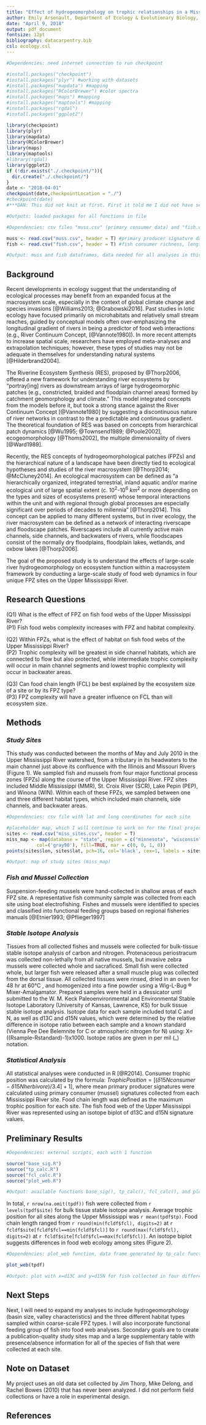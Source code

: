 ```yaml
---
title: "Effect of hydrogeomorphology on trophic relationships in a Mississippi River macrosystem"
author: Emily Arsenault, Department of Ecology & Evolutionary Biology, University of Kansas, Lawrence, Kansas 66047 USA
date: "April 9, 2018"
output: pdf_document
fontsize: 12pt
bibliography: datacarpentry.bib
csl: ecology.csl
---
```


<!--***DAN: Search for ***DAN to find comments-->

<!--***DAN: Reading your proposal before looking at your code it is obvious this is real research and you have clear questions and hypotheses, and apparently access to a good dataset. So this is certainly suitable for a final project. I have a couple warnings, though. The first is, you will want to think carefully, before you do too much more work of any other kind, about which statistical tests you will perform to answer each question and evaluate each hypothesis. The connection from the data to answering the qs is not totally clear at present. That can be the hardest part. I do not want you to realize you have committed yourself to something much harder than you can do inthe allotted time without sacrificing the rest of your work time between now and then. So think about statistical tests, and if it's not clear or you see you would need an ever expanding number of analyses to really answer the question, well you can cut back. This project already has the potential to go beyond what you would strictly need to get a good grade. So, overall, well done, go ahead, but think through the stats in advance, be careful not to bite off more than you can chew in the given time, and scale back if you see evidence that you may have done so.-->




<!--Chunk for package reproducibility-->
```r

#Dependencies: need internet connection to run checkpoint

#install.packages("checkpoint")
#install.packages("plyr") #working with datasets
#install.packages("mapdata") #mapping
#install.packages("RColorBrewer") #color spectra
#install.packages("maps") #mapping
#install.packages("maptools") #mapping
#install.packages("rgdal")
#install.packages("ggplot2")

library(checkpoint)
library(plyr)
library(mapdata)
library(RColorBrewer)
library(maps)
library(maptools)
#library(rgdal)
library(ggplot2)
if (!dir.exists("./.checkpoint/")){
  dir.create("./.checkpoint/")
}
date <- "2018-04-01"
checkpoint(date,checkpointLocation = "./")
#checkpoint(date)
#***DAN: This did not knit at first. First it told me I did not have several of the packages. I installed them. I could not install rgdal for some reason, so I commented it out. I also commented out the checkpoint stuff and then it worked (it seems rgdal is not needed?). When I uncommented the checkpoint stuff it didn't run because it could not find the .checkpoint folder. So I added a couple lines as above and told it to put the folder in the repo folder (but NOT added to the repo!) and then it worked. In future you may consider putting the .checkpoint in the repo folder, as I have done, for portability. And also add lines so the Rmd checks for the .checkpoint folder and installs it if it isnt there. If you are using checkpoint in a way that runs, then I think the uninstalled packages would not have been a problem for me. The repo folder is a good place, in my opinion, for the .checkpoint because that is the one directory location that you know will exist on the machine of anyone that clones your git repo.

#Outputs: loaded packages for all functions in file
```

<!--Chunk for importing the data-->
```r

#Dependencies: csv files "muss.csv" (primary consumer data) and "fish.csv" (fish food web data)

muss <- read.csv("muss.csv", header = T) #primary producer signature data (mussels)
fish <- read.csv("fish.csv", header = T) #fish consumer richness, length, mass, and isotope data

#Output: muss and fish dataframes, data needed for all analyses in this file
```

## **Background**

Recent developments in ecology suggest that the understanding of ecological processes may benefit from an expanded focus at the macrosystem scale, especially in the context of global climate change and species invasions [@Williams2013; @Grabowski2016]. Past studies in lotic ecology have focused primarily on microhabitats and relatively small stream reaches, guided by conceptual models often over-emphasizing the longitudinal gradient of rivers in being a predictor of food web interactions (e.g., River Continuum Concept, [@Vannote1980]). In more recent attempts to increase spatial scale, researchers have employed meta-analyses and extrapolation techniques; however, these types of studies may not be adequate in themselves for understanding natural systems [@Hilderbrand2004].  

The Riverine Ecosystem Synthesis (RES), proposed by @Thorp2006, offered a new framework for understanding river ecosystems by “portray[ing] rivers as downstream arrays of large hydrogeomorphic patches (e.g., constricted, braided and floodplain channel areas) formed by catchment geomorphology and climate.” This model integrated concepts from the models before it, but took a strong stance against the River Continuum Concept [@Vannote1980] by suggesting a discontinuous nature of river networks in contrast to the a predictable and continuous gradient. The theoretical foundation of RES was based on concepts from hierarchical patch dynamics [@Wu1995; @Townsend1989; @Poole2002], ecogeomorphology [@Thoms2002], the multiple dimensionality of rivers [@Ward1989].

Recently, the RES concepts of hydrogeomorphological patches (FPZs) and the hierarchical nature of a landscape have been directly tied to ecological hypotheses and studies of the river macrosystem [@Thorp2014; @McCluney2014]. An ecological macrosystem can be defined as “a hierarchically organized, integrated terrestrial, inland aquatic and/or marine ecological unit of large spatial extent (c. $10^{2}$-$10^{6}$ $km^{2}$ or more depending on the types and sizes of ecosystems present) whose temporal interactions within the unit and with regional through global processes are especially significant over periods of decades to millennia” [@Thorp2014]. This concept can be applied to many different systems, but in river ecology, the river macrosystem can be defined as a network of interacting riverscape and floodscape patches. Riverscapes include all currently active main channels, side channels, and backwaters of rivers, while floodscapes consist of the normally dry floodplains, floodplain lakes, wetlands, and oxbow lakes [@Thorp2006].  

The goal of the proposed study is to understand the effects of large-scale river hydrogeomorphology on ecosystem function within a macrosystem framework by conducting a large-scale study of food web dynamics in four unique FPZ sites on the Upper Mississippi River.  

## **Research Questions**

(Q1) What is the effect of FPZ on fish food webs of the Upper Mississippi River?  
(P1) Fish food webs complexity increases with FPZ and habitat complexity.  

(Q2) Within FPZs, what is the effect of habitat on fish food webs of the Upper Mississippi River?  
(P2) Trophic complexity will be greatest in side channel habitats, which are connected to flow but also protected, while intermediate trophic complexity will occur in main channel segments and lowest trophic complexity will occur in backwater areas.  

(Q3) Can food chain length (FCL) be best explained by the ecosystem size of a site or by its FPZ type?  
(P3) FPZ complexity will have a greater influence on FCL than will ecosystem size.  

## **Methods**

### *Study Sites*

This study was conducted between the months of May and July 2010 in the Upper Mississippi River watershed, from a tributary in its headwaters to the main channel just above its confluence with the Illinois and Missouri Rivers (Figure 1). We sampled fish and mussels from four major functional process zones (FPZs) along the course of the Upper Mississippi River. FPZ sites included Middle Mississippi (MMR), St. Croix River (SCR), Lake Pepin (PEP), and Winona (WIN). Within each of these FPZs, we sampled between one and three different habitat types, which included main channels, side channels, and backwater areas.

<!--Chunk for making a map of the study sites-->
```r

#Dependencies: csv file with lat and long coordinates for each site

#placeholder map, which I will continue to work on for the final project (mapping in R is NOT intuitive!)
sites <- read.csv("miss_sites.csv", header = T)
miss_map <- map(database = "state", region = c("minnesota", "wisconsin", "missouri", "iowa", "illinois"), 
           col=('gray90'), fill=TRUE, mar = c(0, 0, 1, 0))
points(sites$lon, sites$lat, pch=16, col='black', cex=1, labels = sites$site)

#Output: map of study sites (miss_map)
```

### *Fish and Mussel Collection*

Suspension-feeding mussels were hand-collected in shallow areas of each FPZ site. A representative fish community sample was collected from each site using boat electrofishing. Fishes and mussels were identified to species and classified into functional feeding groups based on regional fisheries manuals [@Etnier1993; @Pflieger1997]

### *Stable Isotope Analysis*

Tissues from all collected fishes and mussels were collected for bulk-tissue stable isotope analysis of carbon and nitrogen. Protenaceous periostracum was collected non-lethally from all native mussels, but invasive zebra mussels were collected whole and sacraficed. Small fish were collected whole, but larger fish were released after a small muscle plug was collected from the dorsal tissue. All collected tissues were rinsed, dried in an oven for 48 hr at 60&deg;C , and homogenized into a fine powder using a Wig-L-Bug &reg; Mixer-Amalgamator. Prepared samples were held in a dessicator until submitted to the W. M. Keck Paleoenvironmental and Environmental Stable Isotope Laboratory (University of Kansas, Lawrence, KS) for bulk tissue stable isotope analysis. Isotope data for each sample included total C and N, as well as d13C and d15N values, which were determined by the relative difference in isotope ratio between each sample and a known standard (Vienna Pee Dee Belemnite for C or atmospheric nitrogen for N) using: X=((Rsample-Rstandard)-1)x1000. Isotope ratios are given in per mil (_) notation.

### *Statistical Analysis*

All statistical analyses were conducted in R [@R2014]. Consumer trophic position was calculated by the formula: $Trophic Position = [(\delta15Nconsumer - \delta15Nherbivore)/3.4]+1]$, where mean primary producer signatures were calculated using primary consumer (mussel) signatures collected from each Mississippi River site. Food chain length was defined as the maximum trophic position for each site. The fish food web of the Upper Mississippi River was represented using an isotope biplot of d13C and d15N signature values. 

## **Preliminary Results**

<!--Chunk for sourcing external scripts-->
```r

#Dependencies: external scripts, each with 1 function

source("base_sig.R")
source("tp_calc.R")
source("fcl_calc.R")
source("plot_web.R")

#Output: available functions base_sig(), tp_calc(), fcl_calc(), and plot_web()
```

In total, `r nrow(na.omit(tpdf))` fish were collected from `r levels(tpdf$site)` for bulk tissue stable isotope analysis. Average trophic position for all sites along the Upper Mississippi was `r mean(tpdf$tp)`. Food chain length ranged from `r round(min(fcldf$fcl), digits=2)` at `r fcldf$site[fcldf$fcl==min(fcldf$fcl)]` to `r round(max(fcldf$fcl), digits=2)` at `r fcldf$site[fcldf$fcl==max(fcldf$fcl)]`. An isotope biplot suggests differences in food web ecology among sites (Figure 2).

```r

#Dependencies: plot_web function, data frame generated by tp_calc function

plot_web(tpdf)

#Output: plot with x=d13C and y=d15N for fish collected in four different zones of the Mississippi River
```

## **Next Steps**

Next, I will need to expand my analyses to include hydrogeomorphology (basin size, valley characteristics) and the three different habitat types sampled within coarse-scale FPZ types. I will also incorporate functional feeding group of fish into food web analyses. Secondary goals are to create a publication-quality study sites map and a large supplementary table with presence/absence information for all of the species of fish that were collected at each site.

## **Note on Dataset**

My project uses an old data set collected by Jim Thorp, Mike Delong, and Rachel Bowes (2010) that has never been analyzed. I did not perform field collections or have a role in experimental design.

## **References**